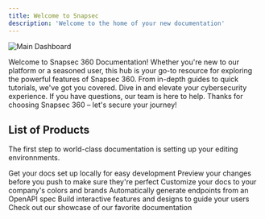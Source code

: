 ```yaml
---
title: Welcome to Snapsec
description: 'Welcome to the home of your new documentation'
---
```



<img
  className="hidden dark:block"
  src="/images/d1.png"
  alt="Main Dashboard"
/>


Welcome to Snapsec 360 Documentation! Whether you're new to our platform or a seasoned user, this hub is your go-to resource for exploring the powerful features of Snapsec 360. From in-depth guides to quick tutorials, we've got you covered. Dive in and elevate your cybersecurity experience. If you have questions, our team is here to help. Thanks for choosing Snapsec 360 – let's secure your journey!









## List of Products

The first step to world-class documentation is setting up your editing environnments.

<CardGroup cols={2}>
  <Card
    title="Attack Surface Management"
    icon="pen-to-square"
    href="https://mintlify.com/docs/quickstart"
  >
    Get your docs set up locally for easy development
  </Card>
  <Card
    title="Vulnerability Management"
    icon="image"
    href="https://mintlify.com/docs/development"
  >
    Preview your changes before you push to make sure they're perfect
  </Card>
</CardGroup>


<CardGroup cols={2}>
  <Card
    title="Employee Training Management"
    icon="palette"
    href="https://mintlify.com/docs/settings/global"
  >
    Customize your docs to your company's colors and brands
  </Card>
  <Card
    title="Phishing Simulator"
    icon="code"
    href="https://mintlify.com/docs/api-playground/openapi"
  >
    Automatically generate endpoints from an OpenAPI spec
  </Card>
  <Card
    title="Vulnerability Scanner"
    icon="screwdriver-wrench"
    href="https://mintlify.com/docs/components/accordion"
  >
    Build interactive features and designs to guide your users
  </Card>
  <Card
    title="Email Security"
    icon=""
    href="https://mintlify.com/showcase"
  >
    Check out our showcase of our favorite documentation
  </Card>
</CardGroup>

